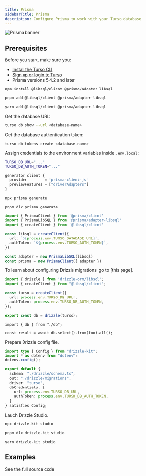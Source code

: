 ```yaml
---
title: Prisma
sidebarTitle: Prisma
description: Configure Prisma to work with your Turso database
---
```


![Prisma banner](/images/guides/prisma-banner.png)

## Prerequisites

Before you start, make sure you:

- [Install the Turso CLI](/cli/installation)
- [Sign up or login to Turso](/cli/authentication#signup)
- Prisma versions 5.4.2 and later

<Steps>

<Step title="Install the libSQL SDK and its Prisma driver">

<CodeGroup>

```bash npm
npm install @libsql/client @prisma/adapter-libsql
```

```bash pnpm
pnpm add @libsql/client @prisma/adapter-libsql
```

```bash yarn
yarn add @libsql/client @prisma/adapter-libsql
```

</CodeGroup>

</Step>

<Step title="Configure database credentials">

Get the database URL:

```bash
turso db show --url <database-name>
```

Get the database authentication token:

```bash
turso db tokens create <database-name>
```

Assign credentials to the environment variables inside `.env.local`:

```bash
TURSO_DB_URL="..."
TURSO_DB_AUTH_TOKEN="..."
```

</Step>

<Step title="Enable the `driverAdapters` Preview feature flag:">

```js prisma/schema.prisma 3
generator client {
  provider        = "prisma-client-js"
  previewFeatures = ["driverAdapters"]
}
```

</Step>

<Step title="Generate Prisma client">

<CodeGroup>

```sh npm
npx prisma generate
```

```sh pnpm
pnpm dlx prisma generate
```

</CodeGroup>

</Step>

<Step title="Update your Prisma Client Instance">

```ts 
import { PrismaClient } from '@prisma/client'
import { PrismaLibSQL } from '@prisma/adapter-libsql'
import { createClient } from '@libsql/client'

const libsql = createClient({
  url: `${process.env.TURSO_DATABASE_URL}`,
  authToken: `${process.env.TURSO_AUTH_TOKEN}`,
})

const adapter = new PrismaLibSQL(libsql)
const prisma = new PrismaClient({ adapter })
```

<Note>
To learn about configuring Drizzle migrations, go to [this page].
</Note>

</Step>

<Step title="Configure Drizzle to work with the LibSQL client">

```ts db.ts
import { drizzle } from 'drizzle-orm/libsql';
import { createClient } from "@libsql/client";

const turso = createClient({
  url: process.env.TURSO_DB_URL!,
  authToken: process.env.TURSO_DB_AUTH_TOKEN,
});

export const db = drizzle(turso);
```

</Step>

<Step title="Query your Turso database">

```tsx App Router
import { db } from "./db";

const result = await db.select().from(foo).all();
```

</Step>

<Step title="Preview Turso database with Drizzle Studio">

Prepare Drizzle config file.

```ts drizzle.config.ts
import type { Config } from "drizzle-kit";
import * as dotenv from "dotenv";
dotenv.config();

export default {
  schema: "./drizzle/schema.ts",
  out: "./drizzle/migrations",
  driver: "turso",
  dbCredentials: {
    url: process.env.TURSO_DB_URL,
    authToken: process.env.TURSO_DB_AUTH_TOKEN,
  }
} satisfies Config;
```

Lauch Drizzle Studio.

<CodeGroup>

```bash npm
npx drizzle-kit studio

```

```bash pnpm
pnpm dlx drizzle-kit studio
```

```bash yarn
yarn drizzle-kit studio
```

</CodeGroup>

</Step>

</Steps>

## Examples

<CardGroup cols={2}>
  <Card
    title="A frameworks listing website"
    icon="arrow-up-right-from-square"
    href="https://github.com/turso-extended/app-turso-nextjs-starter"
  >
    See the full source code
  </Card>
</CardGroup>

[Install the Turso CLI and create a database]: /cli/installation
[Have a Next.js app]: https://nextjs.org/docs/getting-started/installation#automatic-installation
[this page]: https://orm.drizzle.team/kit-docs/overview#running-migrations